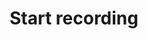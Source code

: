 ---
title: Start recording
description: Payload definition for the webhook event `live.start_recording`.
openapi-schema: WebhookLiveStartRecordingPayload
---